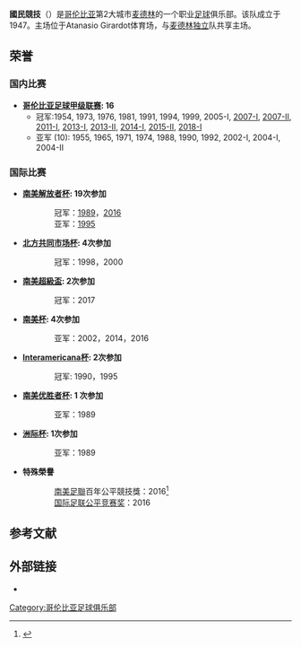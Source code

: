 {{Otheruses|other=其他名稱相近的體育隊伍|國民體育會}}
{{multiple issues|
{{expand|time=2016-12-06T03:43:32+00:00}}
{{refimprove|time=2016-12-06T03:43:32+00:00}}
{{update|time=2016-12-06T03:43:32+00:00}}
}}
{{noteTA
|G1=足球
|G2=南美球會
|1=zh-hans:国民竞技;zh-hant:國民競技;zh-hk:國民體育會;zh-tw:國民競技;}}
{{Infobox football club
| clubname   = 國民體育會
| image      = [[file:Escudo_Atlético_Nacional.png|150px]]
| fullname   = Atlético Nacional S. A.
| nickname   = ''Los Verdolagas'', <br /> ''El Verde'', <br /> ''El Verde y Blanco'', <br /> ''Rey de Copas''
| founded    = 1947年3月7日
| ground     = [[Atanasio_Girardot体育场|Atanasio Girardot体育场]]<br />[[麦德林|麦德林]]，[[哥伦比亚|哥伦比亚]]
| capacity   = 45,943
| owner      = Organización Ardila Lülle
| chairman   = Juan David Pérez
| manager    = Juan Carlos Osorio
| league     = [[哥倫比亞足球甲級聯賽|哥倫比亞足球甲級聯賽]]
| season     = 2019
| position   = 第 5 位
| website    = http://www.atlnacional.com.co/
|pattern_la1    = _AtlNacional2018h
|pattern_b1     = _AtlNacional2018h
|pattern_ra1    = _AtlNacional2018h
|pattern_sh1    = _AtlNacional2018H
|pattern_so1    = _AtlNacional2018H
|leftarm1       = 289741
|body1          = 289741 
|rightarm1      = 289741
|shorts1        = FFFFFF
|socks1         = FFFFFF

|pattern_la2    = _AtlNacional2018a
|pattern_b2     = _AtlNacional2018a
|pattern_ra2    = _AtlNacional2018a
|pattern_sh2    = _AtlNacional2018A
|pattern_so2    = _AtlNacional2018A
|leftarm2       = FFFF00 
|body2          = FFFF00 
|rightarm2      = FFFF00 
|shorts2        = FFFF00
|socks2         = 289741

|pattern_la3    =
|pattern_b3     =
|pattern_ra3    =
|pattern_sh3    =
|pattern_so3    =
|leftarm3       = 
|body3          = 
|rightarm3      = 
|shorts3        = 
|socks3         =
}}


'''國民競技'''（{{lang-es|Atlético Nacional}}）是[[哥伦比亚|哥伦比亚]]第2大城市[[麦德林|麦德林]]的一个职业[[足球|足球]]俱乐部。该队成立于1947。主场位于Atanasio Girardot体育场，与[[麦德林独立|麦德林独立]]队共享主场。

== 荣誉 ==
=== 国内比赛 ===
*'''[[哥伦比亚足球甲级联赛|哥伦比亚足球甲级联赛]]: 16'''
**冠军:1954, 1973, 1976, 1981, 1991, 1994, 1999, 2005-I, [[2007-I_Copa_Mustang|2007-I]], [[2007-II_Copa_Mustang|2007-II]], [[2011-I_Liga_Postobon|2011-I]], [[2013-I_Liga_Postobon|2013-I]], [[2013-II_Liga_Postobon|2013-II]], [[2014-I_Liga_Postobon|2014-I]], [[2015-II_Liga_Aguila|2015-II]], [[2017-I_Liga_Aguila|2018-I]]
**亚军 (10): 1955, 1965, 1971, 1974, 1988, 1990, 1992, 2002-I, 2004-I, 2004-II

=== 国际比赛 ===
*'''[[南美解放者杯|南美解放者杯]]: 19次参加'''
::冠军：[[1989年南美解放者杯|1989]]，[[2016年南美解放者杯|2016]]
::亚军：[[1995年南美解放者杯|1995]]

*'''[[北方共同市场杯|北方共同市场杯]]: 4次参加'''
::冠军：1998，2000

*'''[[南美超級盃|南美超級盃]]: 2次参加'''
::冠军：2017

*'''[[南美杯|南美杯]]: 4次参加'''
::亚军：2002，2014，2016

*'''[[Interamericana杯|Interamericana杯]]: 2次参加'''
::冠军: 1990，1995

*'''[[南美优胜者杯|南美优胜者杯]]: 1 次参加'''
::亚军：1989

*'''[[洲际杯|洲际杯]]: 1次参加'''
::亚军：1989

*'''特殊榮譽'''
::[[南美足聯|南美足聯]]百年公平競技獎：2016<ref>{{Cite web|url=http://sports.sina.com.cn/g/laliga/2016-12-06/doc-ifxyiayr9178936.shtml|title=南美足联宣布：沙佩科恩斯获南美杯冠军_西班牙_新浪竞技风暴_新浪网|accessdate=2016-12-06|author=|date=|work=|publisher=新浪体育|archive-date=2020-09-15|archive-url=https://web.archive.org/web/20200915115643/http://sports.sina.com.cn/g/laliga/2016-12-06/doc-ifxyiayr9178936.shtml|dead-url=no}}</ref>
::[[国际足联公平竞赛奖|国际足联公平竞赛奖]]：2016

== 参考文献 ==
{{reflist}}

== 外部链接 ==
* {{Official website|http://www.atlnacional.com.co/}}

[[Category:哥伦比亚足球俱乐部|Category:哥伦比亚足球俱乐部]]